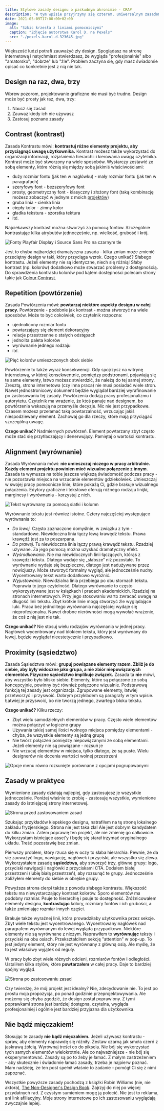 ```yaml
---
title: Stylowe zasady designu o paskudnym akronimie - CRAP
description: "W tym wpisie przyjrzymy się czterem, uniwersalnym zasadom designu, które mogą poprawić dowolną pracę graficzną: stronę internetową, slajd, plakat, dokument itp."
date: 2021-05-09T17:00:00+02:00
image:
  alt: "Szkic krzesła z liniami pomocniczymi"
  caption: "Zdjęcie autorstwa Karol D. na Pexels"
  src: "./pexels-karol-d-323645.jpg"
---
```


Większość ludzi potrafi zauważyć zły design. Spoglądasz na stronę internetową i natychmiast stwierdzasz, że wygląda "profesjonalnie" albo "amatorsko"; "dobrze" lub "źle". Problem zaczyna się, gdy masz świadomie opisać co konkretnie jest z nią nie tak.

## Design na raz, dwa, trzy

Wbrew pozorom, projektowanie graficzne nie musi być trudne. Design może być prosty jak raz, dwa, trzy:

1. Naucz się zasad
2. Zauważ kiedy ich nie używasz
3. Zastosuj poznane zasady

## Contrast (kontrast)

Zasada Kontrastu mówi: **kontrastuj różne elementy projektu, aby przyciągnąć uwagę użytkownika.**
Kontrast możesz także wykorzystać do organizacji informacji, rozjaśnienia hierarchii i kierowania uwagą czytelnika.
Kontrast może być stworzony na wiele sposobów. Wystarczy zestawić ze sobą elementy, które różnią się między sobą jakimiś właściwościami:

- duży rozmiar fontu (jak ten w nagłówku) - mały rozmiar fontu (jak ten w paragrafach)
- szeryfowy font - bezszeryfowy font
- prosty, geometryczny font - klasyczny i złożony font (taką kombinację możesz zobaczyć w jednym z moich [projektów](/portfolio/an-lam/))
- gruba linia - cienka linia
- ciepły kolor - zimny kolor
- gładka tekstura - szorstka tektura
- itd.

Najciekawszy kontrast można stworzyć za pomocą fontów. Szczególnie kontrastując kilka atrybutów jednocześnie, np. wielkość, grubość i krój.

![Fonty Playfair Display i Source Sans Pro na czarnym tle](./playfair-display-source-sans-pro.jpg "Kontrast dużego, pogrubionego, szeryfowego fontu z mniejszym bezszeryfowym")

Jest to chyba najbardziej dramatyczna zasada - kilka zmian może zmienić przeciętny design w taki, który przyciąga wzrok.
Czego unikać? Słabego kontrastu. Jeżeli elementy nie są identyczne, niech się różnią! Słaby kontrast (np. kolorów) dodatkowo może stwarzać problemy z dostępnością. Do sprawdzenia kontrastu kolorów pod kątem dostępności polecam strony takie jak [Colour Contrast](https://colourcontrast.cc/).

## Repetition (powtórzenie)

Zasada Powtórzenia mówi: **powtarzaj niektóre aspekty designu w całej pracy.**
Powtórzenie - podobnie jak kontrast - można stworzyć na wiele sposobów. Może to być cokolwiek, co czytelnik rozpozna:

- ujednolicony rozmiar fontu
- powtarzający się element dekoracyjny
- relacje przestrzenne o stałych odstępach
- jednolita paleta kolorów
- wyrównanie jednego rodzaju
- itd.

![Pięć kolorów umieszczonych obok siebie](./palette-example.png "Stwórz paletę kolorów i powtarzaj je w całej pracy")

Powtórzenie to także wyraz konsekwencji. Gdy spojrzysz na witrynę internetową, w której konsekwentnie, pomiędzy podstronami, pojawiają się te same elementy, łatwo możesz stwierdzić, że należą do tej samej strony. Zresztą, strona internetowa (czy inna praca) nie musi posiadać wiele stron. Nawet jednostronicowy dokument będzie wyglądał bardziej wyrafinowanie po zastosowaniu tej zasady.
Powtórzenia dodają pracy profesjonalizmu i autorytetu. Czytelnik ma wrażenie, że ktoś panuje nad designem, bo powtórzenia wskazują na przemyśle decyzje. Nic nie jest przypadkowe.
Czasem możesz przełamać taką powtarzalność, wrzucając jakiś niespodziewany element. Zachowaj go dla rzeczy, które mają przyciągać szczególną uwagę.

**Czego unikać?** Nadmiernych powtórzeń. Element powtarzany zbyt często może stać się przytłaczający i denerwujący. Pamiętaj o wartości kontrastu.

## Alignment (wyrównanie)

Zasada Wyrównania mówi: **nie umieszczaj niczego w pracy arbitralnie. Każdy element projektu powinien mieć wizualne połączenie z innym.**
Zasada ta wymusza na tobie jeszcze większą świadomość podczas pracy - nie pozostawia miejsca na wrzucanie elementów gdziekolwiek.
Umieszczaj w swojej pracy pomocnicze linie, które pokażą Ci, gdzie brakuje wizualnego połączenia. Edytory graficzne i tekstowe oferują różnego rodzaju linijki, marginesy i wyrównania - korzystaj z nich.

![Tekst wyrównany za pomocą siatki i kolumn](./grid-in-figma.png "Przykład siatki i układu kolumn w programie Figma")

Wyrównanie tekstu jest również istotne. Cztery najczęściej występujące wyrównania to:

- _Do lewej._ Często zaznaczone domyślnie, w związku z tym - standardowe. Niewidoczna linia łączy lewą krawędź tekstu. Prawa krawędź jest za to poszarpana.
- _Do prawej._ Tu niewidoczna linia łączy prawą krawędź tekstu. Rzadziej używane. Za jego pomocą można uzyskać dramatyczny efekt.
- _Wyśrodkowanie._ Nie ma niewidocznych linii łączących, którąś z krawędzi tekstu. Dlatego wydaje się „słabsze” niż pozostałe. To wyrównanie wydaje się bezpieczne, dlatego jest nadużywane przez nowicjuszy. Może stworzyć formalny wygląd, ale jednocześnie nudny. Wycentrowany tekst warto dodatkowo wyróżnić.
- _Wyjustowanie._ Niewidzialna linia przebiega po obu stornach tekstu. Poprawia to jego czytelność. Dlatego wyrównanie to często wykorzystywane jest w książkach i pracach akademickich. Rzadziej na stronach internetowych. Przy jego stosowaniu warto zwracać uwagę na długość linii tekstu. Zbyt krótkie linie mogą stworzyć źle wyglądające luki.
  Praca bez jednolitego wyrównania najczęściej wydaje się nieprofesjonalna. Nawet drobne nierówności mogą wywołać wrażenie, że coś z nią jest nie tak.

**Czego unikać?** Nie stosuj wielu rodzajów wyrównania w jednej pracy. Nagłówek wycentrowany nad blokiem tekstu, który jest wyrównany do lewej, będzie wyglądał nieestetycznie i przypadkowo.

## Proximity (sąsiedztwo)

Zasada Sąsiedztwa mówi: **grupuj powiązane elementy razem. Zbliż je do siebie, aby były widoczne jako grupa, a nie zbiór niepowiązanych elementów. Fizyczne sąsiedztwo implikuje związek.**
Zasada ta **nie** mówi, aby wszystko było blisko siebie. Elementy, które są połączone ze sobą koncepcyjnie, powinny być również połączone wizualnie.
Podstawową funkcją tej zasady jest organizacja. Zgrupowane elementy, łatwiej przetworzyć i przyswoić. Dobrym przykładem są paragrafy w tym wpisie. Łatwiej je przyswoić, bo nie tworzą jednego, zwartego bloku tekstu.

**Czego unikać?** Kilku rzeczy:

- Zbyt wielu samodzielnych elementów w pracy. Często wiele elementów można połączyć w logiczne grupy
- Używania takiej samej ilości wolnego miejsca pomiędzy elementami - chyba, że wszystkie elementy są jedną grupą
- Nie twórz połączeń pomiędzy niepowiązanymi ze sobą elementami. Jeżeli elementy nie są powiązane - rozsuń je
- Nie wrzucaj elementów w miejsca, tylko dlatego, że są puste. Wielu designerów nie docenia wartości wolnej przestrzeni

![Opcje menu równo rozsunięte porównane z opcjami pogrupowanymi](./proximity-example.png "Używając wolnej przestrzeni możesz stworzyć łatwo rozróżnialne kategorie")

## Zasady w praktyce

Wymienione zasady działają najlepiej, gdy zastosujesz je wszystkie jednocześnie. Poniżej właśnie to zrobię - zastosuję wszystkie, wymienione zasady do istniejącej strony internetowej.

![Strona przed zastosowaniem zasad](./principles-before.png "Strona przed zastosowaniem zasad")

Szukając przykładów kiepskiego designu, natrafiłem na tę stronę lokalnego zakładu fryzjerskiego. Strona nie jest taka zła! Ale jest dobrym kandydatem do kilku zmian. Zatem poprawię ten projekt, ale nie zmienię go całkowicie. Wykorzystam istniejące asset'y i będę się starał trzymać oryginalnego układu. Treść pozostawię bez zmian.

Pierwszy problem, który rzuca się w oczy to słaba hierarchia. Pewnie, że da się zauważyć logo, nawigację, nagłówek i przyciski, ale wszystko się zlewa. Wykorzystałem zasadę **sąsiedztwa,** aby stworzyć trzy, główne grupy: logo, przyciski nawigacji i nagłówki z przyciskami CTA. Dodałem białej przestrzeni (lubię białą przestrzeń), aby rozsunąć te grupy. Jednocześnie zbliżyłem elementy do siebie w obrębie grupy.

Powyższa strona cierpi także z powodu słabego kontrastu. Większość tekstu ma niewystarczający kontrast kolorów. Sporo elementów ma podobny rozmiar. Psuje to hierarchię i psuje to dostępność. Zróżnicowałem elementy designu, **kontrastując** kolory, rozmiary fontów i ich grubości, a także zmieniając rozmiar innych części.

Brakuje także wyraźnej linii, która prowadziłaby użytkownika przez sekcje. Zbyt wiele tekstu jest wycentrowanego. Wycentrowany nagłówek nad paragrafem wyrównanym do lewej wygląda przypadkowo. Niektóre elementy nie są wyrównane z niczym. Naprawiłem to **wyrównując** teksty i przyciski na obu osiach. Przekształciłem sekcję "attention" w pop-up. To jest jedyny element, który nie jest wyrównany z główną osią. Ale myślę, że to jest właściwy wyjątek od reguły.

W pracy było zbyt wiele różnych odcieni, rozmiarów fontów i odległości. Ustaliłem kilka stylów, które **powtarzałem** w całej pracy. Daje to bardziej spójny wygląd.

![Strona po zastosowaniu zasad](./principles-after.png "Strona po zaastosowaniu zasad")

Czy twierdzę, że mój projekt jest idealny? Nie, zdecydowanie nie. To jest po prostu moja propozycja, po ponad godzinie przeprojektowywania. Ale możemy się chyba zgodzić, że design został poprawiony. Z tymi poprawkami strona jest bardziej dostępna, czytelna, wygląda profesjonalniej i ogólnie jest bardziej przyjazna dla użytkownika.

## Nie bądź mięczakiem!

Stosując te zasady **nie bądź mięczakiem.** Jeżeli używasz kontrastu - spraw, aby elementy naprawdę się różniły. Zestaw czarną jak smoła czerń z jaskrawą żółcią. Wyrównaj treści co do piksela. Nie bój się wykorzystać tych samych elementów wielokrotnie. Ale co najważniejsze - nie bój się eksperymentować. Zasady są po to żeby je łamać. Z małym zastrzeżeniem - aby skutecznie i świadomie łamać zasady, trzeba je najpierw poznać. Mam nadzieję, że ten post spełnił właśnie to zadanie - pomógł Ci się z nimi zapoznać.

Wszystkie powyższe zasady pochodzą z książki Robin Williams (nie, nie aktora), [The Non-Designer's Design Book](https://www.goodreads.com/book/show/23846768-the-non-designer-s-design-book). Zajrzyj do niej po więcej przydatnych rad. Z czystym sumieniem mogę ją polecić. Nie jest to reklama, ani link afiliacyjny. Moje strony internetowe po ich zastosowaniu wyglądają zwyczajnie lepiej.
